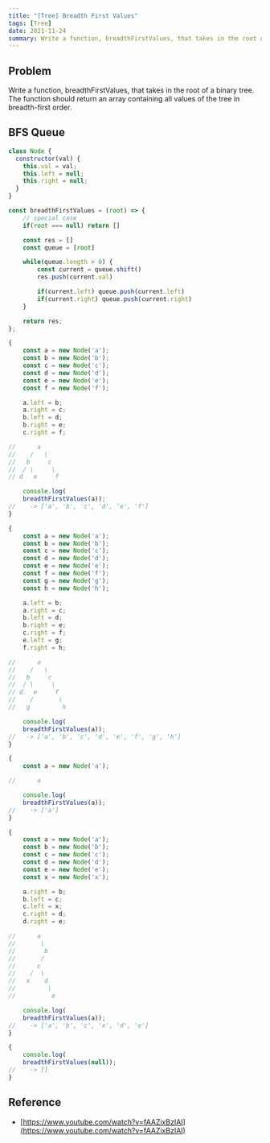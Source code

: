 ```yaml
---
title: "[Tree] Breadth First Values"
tags: [Tree]
date: 2021-11-24
summary: Write a function, breadthFirstValues, that takes in the root of a binary tree.
---
```


## Problem

Write a function, breadthFirstValues, that takes in the root of a binary tree. The function should return an array
containing all values of the tree in breadth-first order.

## BFS Queue

```javascript
class Node {
  constructor(val) {
    this.val = val;
    this.left = null;
    this.right = null;
  }
}

const breadthFirstValues = (root) => {
	// special case
	if(root === null) return []

	const res = []
	const queue = [root]

	while(queue.length > 0) {
		const current = queue.shift()
		res.push(current.val)

		if(current.left) queue.push(current.left)
		if(current.right) queue.push(current.right)
	}

	return res;
};

{
	const a = new Node('a');
	const b = new Node('b');
	const c = new Node('c');
	const d = new Node('d');
	const e = new Node('e');
	const f = new Node('f');

	a.left = b;
	a.right = c;
	b.left = d;
	b.right = e;
	c.right = f;

//      a
//    /   \
//   b     c
//  / \     \
// d   e     f

	console.log(
	breadthFirstValues(a));
//    -> ['a', 'b', 'c', 'd', 'e', 'f']
}

{
	const a = new Node('a');
	const b = new Node('b');
	const c = new Node('c');
	const d = new Node('d');
	const e = new Node('e');
	const f = new Node('f');
	const g = new Node('g');
	const h = new Node('h');

	a.left = b;
	a.right = c;
	b.left = d;
	b.right = e;
	c.right = f;
	e.left = g;
	f.right = h;

//      a
//    /   \
//   b     c
//  / \     \
// d   e     f
//    /       \
//   g         h

	console.log(
	breadthFirstValues(a));
//   -> ['a', 'b', 'c', 'd', 'e', 'f', 'g', 'h']
}

{
	const a = new Node('a');

//      a

	console.log(
	breadthFirstValues(a));
//    -> ['a']
}

{
	const a = new Node('a');
	const b = new Node('b');
	const c = new Node('c');
	const d = new Node('d');
	const e = new Node('e');
	const x = new Node('x');

	a.right = b;
	b.left = c;
	c.left = x;
	c.right = d;
	d.right = e;

//      a
//       \
//        b
//       /
//      c
//    /  \
//   x    d
//         \
//          e

	console.log(
	breadthFirstValues(a));
//    -> ['a', 'b', 'c', 'x', 'd', 'e']
}

{
	console.log(
	breadthFirstValues(null));
//    -> []
}

```

## Reference

- [https://www.youtube.com/watch?v=fAAZixBzIAI](https://www.youtube.com/watch?v=fAAZixBzIAI)